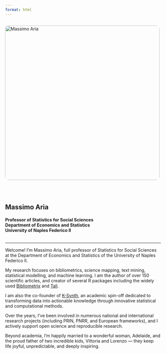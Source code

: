 ```yaml
---
format: html
---
```


:::: {style="display: flex; align-items: center; gap: 2rem; flex-wrap: wrap;"}
<img src="images/home.jpg" alt="Massimo Aria" style="width: 500px; border-radius: 10px;"/>

<div>

<h2>**Massimo Aria**</h2>

<h4>Professor of Statistics for Social Sciences\
Department of Economics and Statistics\
University of Naples Federico II</h4>

</div>
::::

------------------------------------------------------------------------

Welcome! I’m Massimo Aria, full professor of Statistics for Social Sciences at the Department of Economics and Statistics of the University of Naples Federico II.

My research focuses on bibliometrics, science mapping, text mining, statistical modelling, and machine learning. I am the author of over 150 scientific articles, and creator of several R packages including the widely used <a href="https://www.bibliometrix.org" target="_blank">Bibliometrix</a> and <a href="https://github.com/massimoaria/tall" target="_blank">Tall</a>.

I am also the co-founder of <a href="https://www.k-synth.com" target="_blank">K-Synth</a>, an academic spin-off dedicated to transforming data into actionable knowledge through innovative statistical and computational methods.

Over the years, I’ve been involved in numerous national and international research projects (including PRIN, PNRR, and European frameworks), and I actively support open science and reproducible research.

Beyond academia, I’m happily married to a wonderful woman, Adelaide, and the proud father of two incredible kids, Vittoria and Lorenzo — they keep life joyful, unpredictable, and deeply inspiring.
